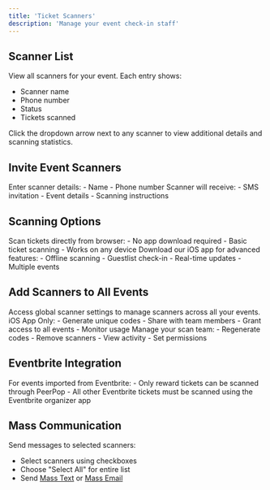```yaml
---
title: 'Ticket Scanners'
description: 'Manage your event check-in staff'
---
```


## Scanner List

View all scanners for your event. Each entry shows:
- Scanner name
- Phone number
- Status
- Tickets scanned

<Tip>
  Click the dropdown arrow next to any scanner to view additional details and scanning statistics.
</Tip>

## Invite Event Scanners

<Steps>
  <Step title="Add Scanner">
    Enter scanner details:
    - Name
    - Phone number
  </Step>
  
  <Step title="Send Invitation">
    Scanner will receive:
    - SMS invitation
    - Event details
    - Scanning instructions
  </Step>
</Steps>

## Scanning Options

<CardGroup cols={2}>
  <Card title="Web Scanner" icon="globe">
    Scan tickets directly from browser:
    - No app download required
    - Basic ticket scanning
    - Works on any device
  </Card>
  <Card title="PeerPop Scanner App" icon="mobile">
    Download our iOS app for advanced features:
    - Offline scanning
    - Guestlist check-in
    - Real-time updates
    - Multiple events
  </Card>
</CardGroup>

## Add Scanners to All Events  

<Note>
  Access global scanner settings to manage scanners across all your events.
</Note>

<AccordionGroup>
  <Accordion icon="qrcode" title="Generate Scanner Codes">
    iOS App Only:
    - Generate unique codes
    - Share with team members
    - Grant access to all events
    - Monitor usage
  </Accordion>
  
  <Accordion icon="gear" title="Scanner Settings">
    Manage your scan team:
    - Regenerate codes
    - Remove scanners
    - View activity
    - Set permissions
  </Accordion>
</AccordionGroup>

## Eventbrite Integration

<Warning>
  For events imported from Eventbrite:
  - Only reward tickets can be scanned through PeerPop
  - All other Eventbrite tickets must be scanned using the Eventbrite organizer app
</Warning>

## Mass Communication

Send messages to selected scanners:
- Select scanners using checkboxes
- Choose "Select All" for entire list
- Send [Mass Text](/manage-events/mass-texts) or [Mass Email](/manage-events/mass-emails)

